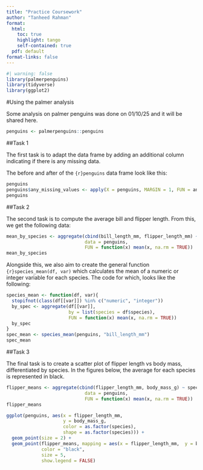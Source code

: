 ```yaml
---
title: "Practice Coursework"
author: "Tanheed Rahman"
format:
  html:
    toc: true
    highlight: tango
    self-contained: true
  pdf: default
format-links: false
---
```


```r
#| warning: false
library(palmerpenguins)
library(tidyverse)
library(ggplot2)
```

#Using the palmer analysis

Some analysis on palmer penguins was done on 01/10/25 and it will be shared here.

```r
penguins <- palmerpenguins::penguins
```

##Task 1

The first task is to adapt the data frame by adding an additional column indicating if there is any missing data.

The before and after of the `{r}penguins` data frame look like this:

```r
penguins
penguins$any_missing_values <- apply(X = penguins, MARGIN = 1, FUN = anyNA)
penguins
```

##Task 2

The second task is to compute the average bill and flipper length. From this, we get the following data:

```r
mean_by_species <- aggregate(cbind(bill_length_mm, flipper_length_mm) ~ species,
                             data = penguins,
                             FUN = function(x) mean(x, na.rm = TRUE))
mean_by_species
```

Alongside this, we also aim to create the general function `{r}species_mean(df, var)` which calculates the mean of a numeric or integer variable for each species. The code for which, looks like the following:

```r
species_mean <- function(df, var){
  stopifnot(class(df[[var]]) %in% c("numeric", "integer"))
  by_spec <- aggregate(df[[var]],
                       by = list(species = df$species),
                       FUN = function(x) mean(x, na.rm = TRUE))
  by_spec
}
spec_mean <- species_mean(penguins, "bill_length_mm")
spec_mean
```

##Task 3

The final task is to create a scatter plot of flipper length vs body mass, differentiated by species. In the figures below, the average for each species is represented in black.

```r
flipper_means <- aggregate(cbind(flipper_length_mm, body_mass_g) ~ species,
                             data = penguins,
                             FUN = function(x) mean(x, na.rm = TRUE))
flipper_means

ggplot(penguins, aes(x = flipper_length_mm,
                     y = body_mass_g,
                     color = as.factor(species),
                     shape = as.factor(species))) +
  geom_point(size = 2) +
  geom_point(flipper_means, mapping = aes(x = flipper_length_mm,  y = body_mass_g),
             color = "black",
             size = 5,
             show.legend = FALSE)
```